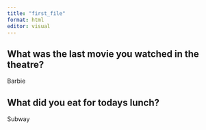 ```yaml
---
title: "first_file"
format: html
editor: visual
---
```


## What was the last movie you watched in the theatre?

Barbie

## What did you eat for todays lunch?

Subway

## 
